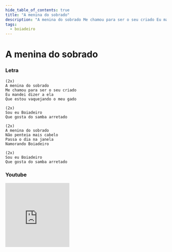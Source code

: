 ```yaml
---
hide_table_of_contents: true
title: "A menina do sobrado"
description: "A menina do sobrado Me chamou para ser o seu criado Eu mandei dizer a ela Que estou vaquejando o meu gado Sou eu Boiadeiro Que gosta do samba arretado A menina do sobrado Não penteia mais cabelo Passa o dia na janela Namorando Boiadeiro Sou eu Boiadeiro Que gosta do samba arretado"
tags:
  - boiadeiro
---
```


# A menina do sobrado

### Letra

```text
(2x)
A menina do sobrado
Me chamou para ser o seu criado
Eu mandei dizer a ela
Que estou vaquejando o meu gado

(2x)
Sou eu Boiadeiro
Que gosta do samba arretado

(2x)
A menina do sobrado
Não penteia mais cabelo
Passa o dia na janela
Namorando Boiadeiro

(2x)
Sou eu Boiadeiro
Que gosta do samba arretado
```

### Youtube

<iframe
  width="200"
  height="200"
  src="https://www.youtube.com/embed/WZtBYfcoZ98?si=HmKMgz9TuZDmzWhW"
  title="YouTube video player"
  frameborder="0"
  allow="accelerometer; autoplay; clipboard-write; encrypted-media; gyroscope; picture-in-picture; web-share"
  referrerpolicy="strict-origin-when-cross-origin"
  allowfullscreen
></iframe>